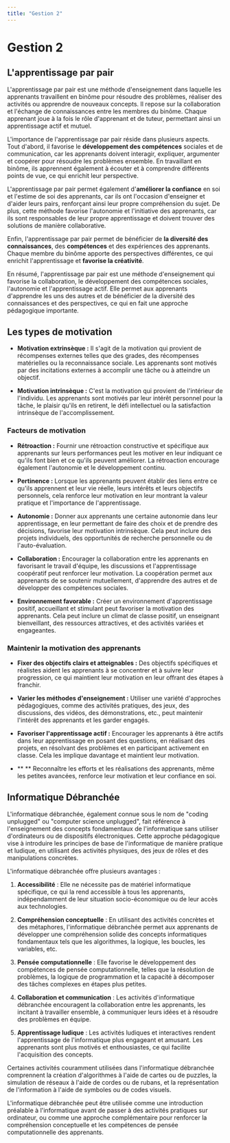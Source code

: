 ```yaml
---
title: "Gestion 2"
---
```


# **Gestion 2**

## L'apprentissage par pair

L'apprentissage par pair est une méthode d'enseignement dans laquelle les apprenants travaillent en binôme pour résoudre des problèmes, réaliser des activités ou apprendre de nouveaux concepts. Il repose sur la collaboration et l'échange de connaissances entre les membres du binôme. Chaque apprenant joue à la fois le rôle d'apprenant et de tuteur, permettant ainsi un apprentissage actif et mutuel.

L'importance de l'apprentissage par pair réside dans plusieurs aspects. Tout d'abord, il favorise le **développement des compétences** sociales et de communication, car les apprenants doivent interagir, expliquer, argumenter et coopérer pour résoudre les problèmes ensemble. En travaillant en binôme, ils apprennent également à écouter et à comprendre différents points de vue, ce qui enrichit leur perspective.

L'apprentissage par pair permet également d'**améliorer la confiance** en soi et l'estime de soi des apprenants, car ils ont l'occasion d'enseigner et d'aider leurs pairs, renforçant ainsi leur propre compréhension du sujet. De plus, cette méthode favorise l'autonomie et l'initiative des apprenants, car ils sont responsables de leur propre apprentissage et doivent trouver des solutions de manière collaborative.

Enfin, l'apprentissage par pair permet de bénéficier de **la diversité des connaissances**, des **compétences** et des expériences des apprenants. Chaque membre du binôme apporte des perspectives différentes, ce qui enrichit l'apprentissage et **favorise la créativité**.

En résumé, l'apprentissage par pair est une méthode d'enseignement qui favorise la collaboration, le développement des compétences sociales, l'autonomie et l'apprentissage actif. Elle permet aux apprenants d'apprendre les uns des autres et de bénéficier de la diversité des connaissances et des perspectives, ce qui en fait une approche pédagogique importante.

## Les types de motivation

- **Motivation extrinsèque :** Il s'agit de la motivation qui provient de récompenses externes telles que des grades, des récompenses matérielles ou la reconnaissance sociale. Les apprenants sont motivés par des incitations externes à accomplir une tâche ou à atteindre un objectif.

- **Motivation intrinsèque :** C'est la motivation qui provient de l'intérieur de l'individu. Les apprenants sont motivés par leur intérêt personnel pour la tâche, le plaisir qu'ils en retirent, le défi intellectuel ou la satisfaction intrinsèque de l'accomplissement.

### Facteurs de motivation

- **Rétroaction :** Fournir une rétroaction constructive et spécifique aux apprenants sur leurs performances peut les motiver en leur indiquant ce qu'ils font bien et ce qu'ils peuvent améliorer. La rétroaction encourage également l'autonomie et le développement continu.

- **Pertinence :** Lorsque les apprenants peuvent établir des liens entre ce qu'ils apprennent et leur vie réelle, leurs intérêts et leurs objectifs personnels, cela renforce leur motivation en leur montrant la valeur pratique et l'importance de l'apprentissage.

- **Autonomie :** Donner aux apprenants une certaine autonomie dans leur apprentissage, en leur permettant de faire des choix et de prendre des décisions, favorise leur motivation intrinsèque. Cela peut inclure des projets individuels, des opportunités de recherche personnelle ou de l'auto-évaluation.

- **Collaboration :** Encourager la collaboration entre les apprenants en favorisant le travail d'équipe, les discussions et l'apprentissage coopératif peut renforcer leur motivation. La coopération permet aux apprenants de se soutenir mutuellement, d'apprendre des autres et de développer des compétences sociales.

- **Environnement favorable :** Créer un environnement d'apprentissage positif, accueillant et stimulant peut favoriser la motivation des apprenants. Cela peut inclure un climat de classe positif, un enseignant bienveillant, des ressources attractives, et des activités variées et engageantes.

### Maintenir la motivation des apprenants

- **Fixer des objectifs clairs et atteignables :** Des objectifs spécifiques et réalistes aident les apprenants à se concentrer et à suivre leur progression, ce qui maintient leur motivation en leur offrant des étapes à franchir.

- **Varier les méthodes d'enseignement :** Utiliser une variété d'approches pédagogiques, comme des activités pratiques, des jeux, des discussions, des vidéos, des démonstrations, etc., peut maintenir l'intérêt des apprenants et les garder engagés.

- **Favoriser l'apprentissage actif :** Encourager les apprenants à être actifs dans leur apprentissage en posant des questions, en réalisant des projets, en résolvant des problèmes et en participant activement en classe. Cela les implique davantage et maintient leur motivation.

- \*\* \*\* Reconnaître les efforts et les réalisations des apprenants, même les petites avancées, renforce leur motivation et leur confiance en soi.

## Informatique Débranchée

L'informatique débranchée, également connue sous le nom de "coding unplugged" ou "computer science unplugged", fait référence à l'enseignement des concepts fondamentaux de l'informatique sans utiliser d'ordinateurs ou de dispositifs électroniques. Cette approche pédagogique vise à introduire les principes de base de l'informatique de manière pratique et ludique, en utilisant des activités physiques, des jeux de rôles et des manipulations concrètes.

L'informatique débranchée offre plusieurs avantages :

1. **Accessibilité** : Elle ne nécessite pas de matériel informatique spécifique, ce qui la rend accessible à tous les apprenants, indépendamment de leur situation socio-économique ou de leur accès aux technologies.

2. **Compréhension conceptuelle** : En utilisant des activités concrètes et des métaphores, l'informatique débranchée permet aux apprenants de développer une compréhension solide des concepts informatiques fondamentaux tels que les algorithmes, la logique, les boucles, les variables, etc.

3. **Pensée computationnelle** : Elle favorise le développement des compétences de pensée computationnelle, telles que la résolution de problèmes, la logique de programmation et la capacité à décomposer des tâches complexes en étapes plus petites.

4. **Collaboration et communication** : Les activités d'informatique débranchée encouragent la collaboration entre les apprenants, les incitant à travailler ensemble, à communiquer leurs idées et à résoudre des problèmes en équipe.

5. **Apprentissage ludique** : Les activités ludiques et interactives rendent l'apprentissage de l'informatique plus engageant et amusant. Les apprenants sont plus motivés et enthousiastes, ce qui facilite l'acquisition des concepts.

Certaines activités couramment utilisées dans l'informatique débranchée comprennent la création d'algorithmes à l'aide de cartes ou de puzzles, la simulation de réseaux à l'aide de cordes ou de rubans, et la représentation de l'information à l'aide de symboles ou de codes visuels.

L'informatique débranchée peut être utilisée comme une introduction préalable à l'informatique avant de passer à des activités pratiques sur ordinateur, ou comme une approche complémentaire pour renforcer la compréhension conceptuelle et les compétences de pensée computationnelle des apprenants.
